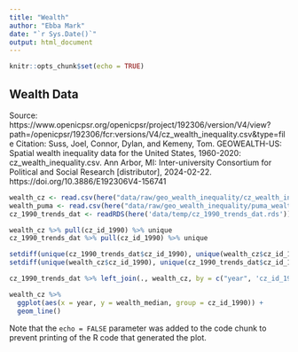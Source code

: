 ```yaml
---
title: "Wealth"
author: "Ebba Mark"
date: "`r Sys.Date()`"
output: html_document
---
```


```r
knitr::opts_chunk$set(echo = TRUE)
```

## Wealth Data
Source: https://www.openicpsr.org/openicpsr/project/192306/version/V4/view?path=/openicpsr/192306/fcr:versions/V4/cz_wealth_inequality.csv&type=file
Citation: Suss, Joel, Connor, Dylan, and Kemeny, Tom. GEOWEALTH-US: Spatial wealth inequality data for the United States, 1960-2020: cz_wealth_inequality.csv. Ann Arbor, MI: Inter-university Consortium for Political and Social Research [distributor], 2024-02-22. https://doi.org/10.3886/E192306V4-156741

```r

wealth_cz <- read.csv(here("data/raw/geo_wealth_inequality/cz_wealth_inequality.csv")) %>% tibble  %>% mutate(cz_id_1990 = as.character(czone))
wealth_puma <- read.csv(here("data/raw/geo_wealth_inequality/puma_wealth_inequality.csv")) %>% tibble 
cz_1990_trends_dat <- readRDS(here('data/temp/cz_1990_trends_dat.rds')) %>% tibble

wealth_cz %>% pull(cz_id_1990) %>% unique
cz_1990_trends_dat %>% pull(cz_id_1990) %>% unique

setdiff(unique(cz_1990_trends_dat$cz_id_1990), unique(wealth_cz$cz_id_1990))
setdiff(unique(wealth_cz$cz_id_1990), unique(cz_1990_trends_dat$cz_id_1990))

cz_1990_trends_dat %>% left_join(., wealth_cz, by = c("year", 'cz_id_1990')) 

```


```r

wealth_cz %>% 
  ggplot(aes(x = year, y = wealth_median, group = cz_id_1990)) +
  geom_line()

```

Note that the `echo = FALSE` parameter was added to the code chunk to prevent printing of the R code that generated the plot.
